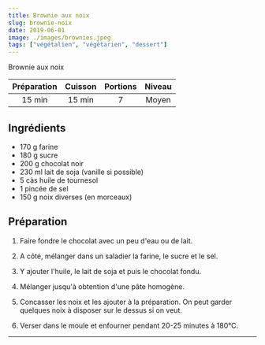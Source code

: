 ```yaml
---
title: Brownie aux noix
slug: brownie-noix
date: 2019-06-01
image: ./images/brownies.jpeg
tags: ["végétalien", "végétarien", "dessert"]
---
```


<StyledParagraph>Brownie aux noix</StyledParagraph>

| Préparation | Cuisson | Portions | Niveau |
| :-: | :-: | :-: | :-: |
| 15 min | 15 min | 7 | Moyen |


## Ingrédients
- <ListItem>170 g farine</ListItem>
- <ListItem>180 g sucre</ListItem>
- <ListItem>200 g chocolat noir</ListItem>
- <ListItem>230 ml lait de soja (vanille si possible)</ListItem>
- <ListItem>5 càs huile de tournesol</ListItem>
- <ListItem>1 pincée de sel</ListItem>
- <ListItem>150 g noix diverses (en morceaux)</ListItem>


## Préparation

1. Faire fondre le chocolat avec un peu d'eau ou de lait.

2. A côté, mélanger dans un saladier la farine, le sucre et le sel.

3. Y ajouter l'huile, le lait de soja et puis le chocolat fondu.

4. Mélanger jusqu'à obtention d'une pâte homogène.

5. Concasser les noix et les ajouter à la préparation. On peut garder quelques noix à disposer sur le dessus si on veut.

6. Verser dans le moule et enfourner pendant 20-25 minutes à 180°C.

---
